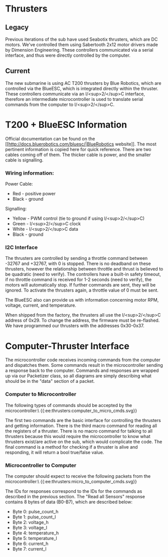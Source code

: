 # Thrusters

## Legacy

Previous iterations of the sub have used Seabotix thrusters, which are DC motors. We've controlled them using Sabertooth 2x12 motor drivers made by Dimension Engineering. These controllers communicated via a serial interface, and thus were directly controlled by the computer.

## Current

The new submarine is using AC T200 thrusters by Blue Robotics, which are controlled via the BlueESC, which is integrated directly within the thruster. These controllers communicate via an I/\<sup\>2/\</sup\>C interface, therefore an intermediate microcontroller is used to translate serial commands from the computer to I/\<sup\>2/\</sup\>C.

# T200 + BlueESC Information

Official documentation can be found on the [[http://docs.bluerobotics.com/bluesc/|BlueRobotics website]]. The most pertinent information is copied here for quick reference. There are two cables coming off of them. The thicker cable is power, and the smaller cable is signalling.

### Wiring information:

Power Cable:

  * Red - positive power
  * Black - ground

Signalling:

  * Yellow - PWM control (tie to ground if using I/\<sup\>2/\</sup\>C)
  * Green - I/\<sup\>2/\</sup\>C clock
  * White - I/\<sup\>2/\</sup\>C data
  * Black - ground

### I2C Interface

The thrusters are controlled by sending a throttle command between -32767 and +32767, with 0 is stopped. There is no deadband on these thrusters, however the relationship between throttle and thrust is believed to be quadratic (need to verify). The controllers have a built-in safety timeout, if no throttle command is received for 1-2 seconds (need to verify), the motors will automatically stop. If further commands are sent, they will be ignored. To activate the thrusters again, a throttle value of 0 must be sent.

The BlueESC also can provide us with information concerning motor RPM, voltage, current, and temperature.

When shipped from the factory, the thrusters all use the I/\<sup\>2/\</sup\>C address of 0x29. To change the address, the firmware must be re-flashed. We have programmed our thrusters with the addresses 0x30-0x37.

# Computer-Thruster Interface

The microcontroller code receives incoming commands from the computer and dispatches them. Some commands result in the microcontroller sending a response back to the computer. Commands and responses are wrapped up via our Packetizer class, so all diagrams are simply describing what should be in the "data" section of a packet.

### Computer to Microcontroller

The following types of commands should be accepted by the microcontroller:\\
\{\{:ee:thrusters:computer_to_micro_cmds.svg\}\}


The first two commands are the basic interface for controlling the thrusters and getting information. There is the third macro command for reading all the registers of a thruster. There is no macro command for talking to all thrusters because this would require the microcontroller to know what thrusters exist/are active on the sub, which would complicate the code. The final command is a method for checking if a thruster is alive and responding, it will return a bool true/false value.

### Microcontroller to Computer

The computer should expect to receive the following packets from the microcontroller:\\
\{\{:ee:thrusters:micro_to_computer_cmds.svg\}\}

The IDs for responses correspond to the IDs for the commands as described in the previous section. The "Read all Sensors" response contains 8 bytes of data (B0-B7), which are described below:

  * Byte 0: pulse_count_h
  * Byte 1: pulse_count_l
  * Byte 2: voltage_h
  * Byte 3: voltage_l
  * Byte 4: temperature_h
  * Byte 5: temperature_l
  * Byte 6: current_h
  * Byte 7: current_l
